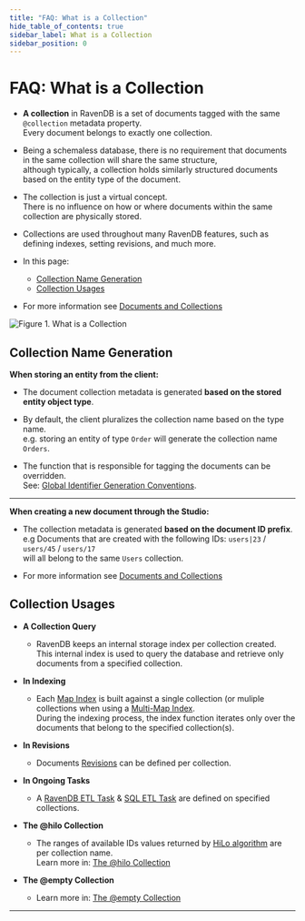 ```yaml
---
title: "FAQ: What is a Collection"
hide_table_of_contents: true
sidebar_label: What is a Collection
sidebar_position: 0
---
```



# FAQ: What is a Collection
<Admonition type="note" title="">

* **A collection** in RavenDB is a set of documents tagged with the same `@collection` metadata property.  
  Every document belongs to exactly one collection.  

* Being a schemaless database, there is no requirement that documents in the same collection will share the same structure,  
  although typically, a collection holds similarly structured documents based on the entity type of the document.  

* The collection is just a virtual concept.  
  There is no influence on how or where documents within the same collection are physically stored.  

* Collections are used throughout many RavenDB features, such as defining indexes, setting revisions, and much more.

* In this page:  
  * [Collection Name Generation](../../client-api/faq/what-is-a-collection.mdx#collection-name-generation)
  * [Collection Usages](../../client-api/faq/what-is-a-collection.mdx#collection-usages)

* For more information see [Documents and Collections](../../studio/database/documents/documents-and-collections.mdx)
</Admonition>

![Figure 1. What is a Collection](./assets/what-is-a-collection.png)
## Collection Name Generation

**When storing an entity from the client:**  

* The document collection metadata is generated **based on the stored entity object type**.  

* By default, the client pluralizes the collection name based on the type name.  
  e.g. storing an entity of type `Order` will generate the collection name `Orders`.  

* The function that is responsible for tagging the documents can be overridden.  
  See: [Global Identifier Generation Conventions](../../client-api/configuration/identifier-generation/global.mdx#findtypetagname-and-finddynamictagname). 

----

**When creating a new document through the Studio:**  

* The collection metadata is generated **based on the document ID prefix**.  
  e.g  Documents that are created with the following IDs: `users|23` / `users/45` / `users/17`  
  will all belong to the same `Users` collection.  

* For more information see [Documents and Collections](../../studio/database/documents/documents-and-collections.mdx)  


## Collection Usages

* **A Collection Query**
  * RavenDB keeps an internal storage index per collection created.  
    This internal index is used to query the database and retrieve only documents from a specified collection.  

* **In Indexing**
  * Each [Map Index](../../indexes/map-indexes.mdx) is built against a single collection (or muliple collections when using a [Multi-Map Index](../../indexes/multi-map-indexes.mdx).  
    During the indexing process, the index function iterates only over the documents that belong to the specified collection(s).  

* **In Revisions**
  * Documents [Revisions](../../server/extensions/revisions.mdx) can be defined per collection.  

* **In Ongoing Tasks**
  * A [RavenDB ETL Task](../../server/ongoing-tasks/etl/raven.mdx) & [SQL ETL Task](../../server/ongoing-tasks/etl/sql.mdx) are defined on specified collections.  

* **The @hilo Collection**
  * The ranges of available IDs values returned by [HiLo algorithm](../../client-api/document-identifiers/hilo-algorithm.mdx) are per collection name.  
    Learn more in: [The @hilo Collection](../../studio/database/documents/documents-and-collections.mdx#the-@hilo-collection)  

* **The @empty Collection**
  * Learn more in: [The @empty Collection](../../studio/database/documents/documents-and-collections.mdx#the-@empty-collection)  



----

